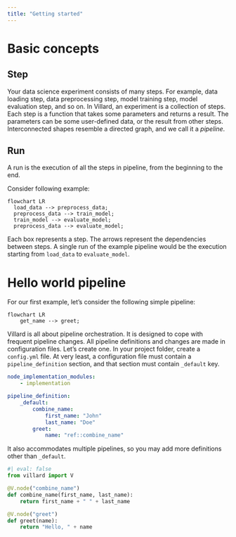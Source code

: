 ```yaml
---
title: "Getting started"
---
```


# Basic concepts

## Step
Your data science experiment consists of many steps.
For example, data loading step, data preprocessing step, model training step, model evaluation step, and so on.
In Villard, an experiment is a collection of steps.
Each step is a function that takes some parameters and returns a result.
The parameters can be some user-defined data, or the result from other steps.
Interconnected shapes resemble a directed graph, and we call it a _pipeline_.

## Run
A run is the execution of all the steps in pipeline, from the beginning to the end.

Consider following example:

```mermaid
flowchart LR
  load_data --> preprocess_data;
  preprocess_data --> train_model;
  train_model --> evaluate_model;
  preprocess_data --> evaluate_model;
```
Each box represents a step.
The arrows represent the dependencies between steps.
A single run of the example pipeline would be the execution starting from `load_data` to `evaluate_model`.


# Hello world pipeline

For our first example, let's consider the following simple pipeline:
```mermaid
flowchart LR
    get_name --> greet;
```

Villard is all about pipeline orchestration.
It is designed to cope with frequent pipeline changes.
All pipeline definitions and changes are made in configuration files.
Let's create one. In your project folder, create a `config.yml` file.
At very least, a configuration file must contain a `pipeline_definition` section, and that section must contain `_default` key.


```yaml
node_implementation_modules:
    - implementation

pipeline_definition:
    _default:
        combine_name:
            first_name: "John"
            last_name: "Doe"
        greet:
            name: "ref::combine_name"
```
It also accommodates multiple pipelines, so you may add more definitions other than `_default`.

```python
#| eval: false
from villard import V

@V.node("combine_name")
def combine_name(first_name, last_name):
    return first_name + " " + last_name

@V.node("greet")
def greet(name):
    return "Hello, " + name
```
